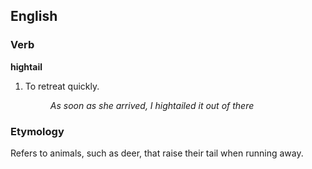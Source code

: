 ==English==
===Verb===
'''hightail'''
#To retreat quickly.
#:''As soon as she arrived, I hightailed it out of there''
===Etymology===
Refers to animals, such as deer, that raise their tail when running away.